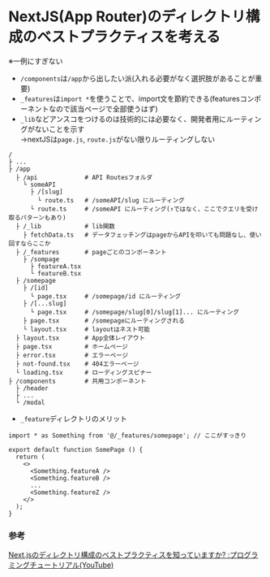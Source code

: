 # NextJS(App Router)のディレクトリ構成のベストプラクティスを考える

※一例にすぎない
- `/components`は`/app`から出したい派(入れる必要がなく選択肢があることが重要)
- `_features`は`import *`を使うことで、import文を節約できる(featuresコンポーネントなので該当ページで全部使うはず)
- `_lib`などアンスコをつけるのは技術的には必要なく、開発者用にルーティングがないことを示す
<br/>→nextJSは`page.js`, `route.js`がない限りルーティングしない
```shell filename="ディレクトリ構造"
/ 
├ ...
├ /app
  ├ /api             # API Routesフォルダ
    └ someAPI        
      ├ /[slug]       
        └ route.ts   # /someAPI/slug にルーティング
      └ route.ts     # /someAPI にルーティング(↑ではなく、ここでクエリを受け取るパターンもあり)
  ├ /_lib            # lib関数
    ├ fetchData.ts   # データフェッチングはpageからAPIを叩いても問題なし、使い回すならここか
  ├ /_features       # pageごとのコンポーネント
    ├ /sompage       
      ├ featureA.tsx       
      └ featureB.tsx  
  ├ /somepage        
    ├ /[id]       
      └ page.tsx     # /somepage/id にルーティング
    ├ /[...slug]       
      └ page.tsx     # /somepage/slug[0]/slug[1]... にルーティング
    ├ page.tsx       # /somepageにルーティングされる
    └ layout.tsx     # layoutはネスト可能
  ├ layout.tsx       # App全体レイアウト
  ├ page.tsx         # ホームページ
  ├ error.tsx        # エラーページ
  ├ not-found.tsx    # 404エラーページ
  └ loading.tsx      # ローディングスピナー
├ /components        # 共用コンポーネント
  ├ /header       
  ├ ...       
  └ /modal        
```

- `_feature`ディレクトリのメリット
```tsx filename="somepage/page.tsx"
import * as Something from '@/_features/somepage'; // ここがすっきり

export default function SomePage () {
  return (
    <>
      <Something.featureA />
      <Something.featureB />
      ...
      <Something.featureZ />
    </>
  );
}
```

### 参考
[Next.jsのディレクトリ構成のベストプラクティスを知っていますか? :プログラミングチュートリアル(YouTube)](https://www.youtube.com/watch?v=ekUQ043k2TQ&t=1023s)
